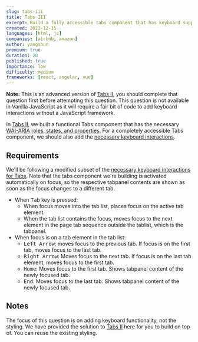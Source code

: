 ```yaml
---
slug: tabs-iii
title: Tabs III
excerpt: Build a fully accessible tabs component that has keyboard support according to ARIA specifications
created: 2022-12-15
languages: [html, js]
companies: [airbnb, amazon]
author: yangshun
premium: true
duration: 20
published: true
importance: low
difficulty: medium
frameworks: [react, angular, vue]
---
```


**Note:** This is an advanced version of [Tabs II](/questions/user-interface/tabs-ii), you should complete that question first before attempting this question. This question is not available in Vanilla JavaScript as it will require a fair bit of code to add keyboard interactions without a JavaScript framework.

In [Tabs II](/questions/user-interface/tabs-ii), we built a functional Tabs component that has the necessary [WAI-ARIA roles, states, and properties](https://www.w3.org/WAI/ARIA/apg/patterns/tabs/#wai-ariaroles,states,andproperties). For a completely accessible Tabs component, we should also add the [necessary keyboard interactions](https://www.w3.org/WAI/ARIA/apg/patterns/tabs/#keyboardinteraction).

## Requirements

We'll be following a modified subset of the [necessary keyboard interactions for Tabs](https://www.w3.org/WAI/ARIA/apg/patterns/tabs/#keyboardinteraction). Note that the tabs component we're building is activated automatically on focus, so the respective tabpanel contents are shown as soon as the focus changes to a different tab.

- When <kbd>Tab</kbd> key is pressed:
  - When focus moves into the tab list, places focus on the active tab element.
  - When the tab list contains the focus, moves focus to the next element in the page tab sequence outside the tablist, which is the tabpanel.
- When focus is on a tab element in the tab list:
  - <kbd>Left Arrow</kbd>: moves focus to the previous tab.
    If focus is on the first tab, moves focus to the last
    tab.
  - <kbd>Right Arrow</kbd>: Moves focus to the next tab. If
    focus is on the last tab element, moves focus to the
    first tab.
  - <kbd>Home</kbd>: Moves focus to the first tab. Shows
    tabpanel content of the newly focused tab.
  - <kbd>End</kbd>: Moves focus to the last tab. Shows
    tabpanel content of the newly focused tab.

## Notes

The focus of this question is on adding keyboard functionality, not the styling. We have provided the solution to [Tabs II](/questions/user-interface/tabs-ii) here for you to build on top of. You can reuse the existing styling.
